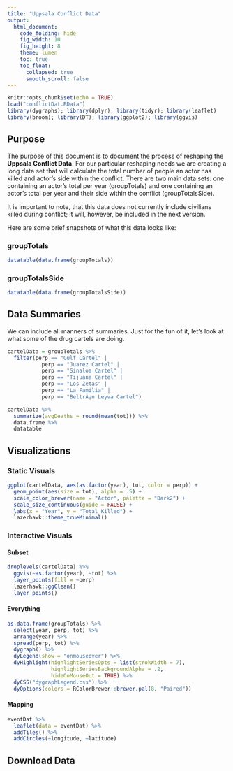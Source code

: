 ```yaml
---
title: "Uppsala Conflict Data"
output:
  html_document:
    code_folding: hide
    fig_width: 10
    fig_height: 8
    theme: lumen
    toc: true
    toc_float:
      collapsed: true
      smooth_scroll: false
---
```


```r
knitr::opts_chunk$set(echo = TRUE)
load("conflictDat.RData")
library(dygraphs); library(dplyr); library(tidyr); library(leaflet)
library(broom); library(DT); library(ggplot2); library(ggvis)
```

## Purpose

The purpose of this document is to document the process of reshaping the **Uppsala Conflict Data**. For our particular reshaping needs we are creating a long data set that will calculate the total number of people an actor has killed and actor's side within the conflict. There are two main data sets: one containing an actor's total per year (groupTotals) and one containing an actor's total per year and their side within the conflict (groupTotalsSide).

It is important to note, that this data does not currently include civilians killed during conflict; it will, however, be included in the next version.

Here are some brief snapshots of what this data looks like:

### groupTotals

```r
datatable(data.frame(groupTotals))
```


### groupTotalsSide

```r
datatable(data.frame(groupTotalsSide))
```

## Data Summaries

We can include all manners of summaries. Just for the fun of it, let's look at what some of the drug cartels are doing.

```r
cartelData = groupTotals %>% 
  filter(perp == "Gulf Cartel" | 
           perp == "Juarez Cartel" | 
           perp == "Sinaloa Cartel" |
           perp == "Tijuana Cartel" |
           perp == "Los Zetas" |
           perp == "La Familia" |
           perp == "BeltrÃ¡n Leyva Cartel") 

cartelData %>% 
  summarize(avgDeaths = round(mean(tot))) %>% 
  data.frame %>% 
  datatable
```


## Visualizations

### Static Visuals

```r
ggplot(cartelData, aes(as.factor(year), tot, color = perp)) +
  geom_point(aes(size = tot), alpha = .5) +
  scale_color_brewer(name = "Actor", palette = "Dark2") +
  scale_size_continuous(guide = FALSE) +
  labs(x = "Year", y = "Total Killed") +
  lazerhawk::theme_trueMinimal()
```


### Interactive Visuals

#### Subset

```r
droplevels(cartelData) %>% 
  ggvis(~as.factor(year), ~tot) %>%
  layer_points(fill = ~perp)
  lazerhawk::ggClean()
  layer_points()
```


#### Everything
```r
as.data.frame(groupTotals) %>%
  select(year, perp, tot) %>%
  arrange(year) %>%
  spread(perp, tot) %>%
  dygraph() %>%
  dyLegend(show = "onmouseover") %>%
  dyHighlight(highlightSeriesOpts = list(strokWidth = 7), 
              highlightSeriesBackgroundAlpha = .2,
              hideOnMouseOut = TRUE) %>%
  dyCSS("dygraphLegend.css") %>% 
  dyOptions(colors = RColorBrewer::brewer.pal(8, "Paired"))
```


#### Mapping
```r
eventDat %>% 
  leaflet(data = eventDat) %>% 
  addTiles() %>% 
  addCircles(~longitude, ~latitude)
```

## Download Data